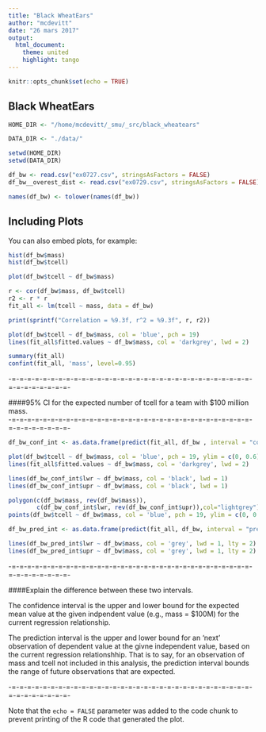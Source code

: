 ```yaml
---
title: "Black WheatEars"
author: "mcdevitt"
date: "26 mars 2017"
output:
  html_document:
    theme: united
    highlight: tango
---
```


```r
knitr::opts_chunk$set(echo = TRUE)
```

## Black WheatEars


```r

HOME_DIR <- "/home/mcdevitt/_smu/_src/black_wheatears"

DATA_DIR <- "./data/"

setwd(HOME_DIR)
setwd(DATA_DIR)

df_bw <- read.csv("ex0727.csv", stringsAsFactors = FALSE)
df_bw__overest_dist <- read.csv("ex0729.csv", stringsAsFactors = FALSE)

names(df_bw) <- tolower(names(df_bw))

```

## Including Plots

You can also embed plots, for example:

```r

hist(df_bw$mass)
hist(df_bw$tcell)

plot(df_bw$tcell ~ df_bw$mass)

r <- cor(df_bw$mass, df_bw$tcell)
r2 <- r * r
fit_all <- lm(tcell ~ mass, data = df_bw)

print(sprintf("Correlation = %9.3f, r^2 = %9.3f", r, r2))

plot(df_bw$tcell ~ df_bw$mass, col = 'blue', pch = 19)
lines(fit_all$fitted.values ~ df_bw$mass, col = 'darkgrey', lwd = 2)

summary(fit_all)
confint(fit_all, 'mass', level=0.95)
```


-=-=-=-=-=-=-=-=-=-=-=-=-=-=-=-=-=-=-=-=-=-=-=-=-=-=-=-=-=-=-=-=-=-=-=-=-=-=-=-  
  
####95% CI for the expected number of tcell for a team with $100 million mass.  
-=-=-=-=-=-=-=-=-=-=-=-=-=-=-=-=-=-=-=-=-=-=-=-=-=-=-=-=-=-=-=-=-=-=-=-=-=-=-=-  

```r
df_bw_conf_int <- as.data.frame(predict(fit_all, df_bw , interval = "confidence"))

plot(df_bw$tcell ~ df_bw$mass, col = 'blue', pch = 19, ylim = c(0, 0.6))
lines(fit_all$fitted.values ~ df_bw$mass, col = 'darkgrey', lwd = 2)

lines(df_bw_conf_int$lwr ~ df_bw$mass, col = 'black', lwd = 1)
lines(df_bw_conf_int$upr ~ df_bw$mass, col = 'black', lwd = 1)

polygon(c(df_bw$mass, rev(df_bw$mass)),
		c(df_bw_conf_int$lwr, rev(df_bw_conf_int$upr)),col="lightgrey")
points(df_bw$tcell ~ df_bw$mass, col = 'blue', pch = 19, ylim = c(0, 0.6))

df_bw_pred_int <- as.data.frame(predict(fit_all, df_bw, interval = "predict"))

lines(df_bw_pred_int$lwr ~ df_bw$mass, col = 'grey', lwd = 1, lty = 2)
lines(df_bw_pred_int$upr ~ df_bw$mass, col = 'grey', lwd = 1, lty = 2)
```


-=-=-=-=-=-=-=-=-=-=-=-=-=-=-=-=-=-=-=-=-=-=-=-=-=-=-=-=-=-=-=-=-=-=-=-=-=-=-=-  
  
####Explain the difference between these two intervals. 

The confidence interval is the upper and lower bound for the expected mean value at the given indpendent value (e.g., mass = $100M) for the current regression relationship.

The prediction interval is the upper and lower bound for an 'next' observation of dependent value at the givne independent value, based on the current regression relationshhip. That is to say, for an observation of mass and tcell not included in this analysis, the prediction interval bounds the range of future observations that are expected.  
  
  
-=-=-=-=-=-=-=-=-=-=-=-=-=-=-=-=-=-=-=-=-=-=-=-=-=-=-=-=-=-=-=-=-=-=-=-=-=-=-=-  


Note that the `echo = FALSE` parameter was added to the code chunk to prevent printing of the R code that generated the plot.
